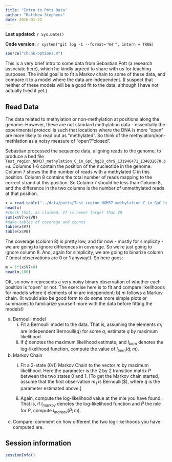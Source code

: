 ```yaml
---
title: "Intro to Pott Data"
author: "Matthew Stephens"
date: 2016-01-22
---
```


**Last updated:** `r Sys.Date()`

**Code version:** `r system("git log -1 --format='%H'", intern = TRUE)`

```r
source("chunk-options.R")
```

This is a very brief intro to some data from Sebastian Pott (a research associate here), 
which he kindly
agreed to share with us for teaching purposes. The initial goal is
to fit a Markov chain to some of these data, and compare it to a model where the data are independent. (I suspect that neither of these models will be a good fit to the data, although I have not actually tried it yet.)

## Read Data

The data related to methylation or non-methylation at positions along the genome.
However, these are not standard methylation data - essentially the experimental protocol
is such that locations where the DNA is more "open" are more likely to read out as "methylated". So think of the methylation/non-methlation as a noisy measure of "open"/"closed".

Sebastian processed the sequence data, aligning reads to the genome, to produce a bed file `Test_region_NOM37_methylation_C_in_GpC_hg38_chr9_131946471_134832670.bed`.
Columns 1-6 contain the position of the nucleotide in the genome.
Column 7 shows the the number of reads with a methylated C in this position.
Column 8 contains the total number of reads mapping to the correct strand at this position.
So Column 7 should be less than Column 8, and the difference in the two columns is the number of unmethylated reads at that position. 

```r
x = read.table("../data/potts/Test_region_NOM37_methylation_C_in_GpC_hg38_chr9_131946471_134832670.bed",stringsAsFactors = FALSE, header=FALSE)
head(x)
#check that, as claimed, V7 is never larger than V8
sum(x$V7>x$V8)
#make tables of coverage and counts
table(x$V7)
table(x$V8)
```

The coverage (column 8) is pretty low, and for now - mostly for simplicity - 
we are going to ignore differences in coverage. So we're just going to ignore column 8.
And, again for simplicity, we are going to binarize column 7 (most observations are 0 or 1 anyway!). So here goes:

```r
m = 1*(x$V7>0)
head(m,100)
```

OK, so now `m` represents a very noisy binary observation of whether each position is 
"open" or not. The exercise here is to fit and compare likelihoods for models where i) elements of $m$ are independent; b) $m$ follows a Markov chain. (It would also be good form to do some more simple plots or summaries to familiarize yourself more with the data before fitting the models!)

a) Bernoulli model 
    i) Fit a Bernoulli model to the data. That is, assuming the elements $m_i$ are independent Bernoulli($q$) for some $q$, estimate $q$ by maximum likelihood.  
    ii) If $\hat{q}$ denotes the maximum likelihood estimate, and $l_{bern}$ denotes the log-likelihood function, compute the value of $l_{bern}(\hat{q}; m)$.

b) Markov Chain
    i) Fit a 2-state (0/1) Markov Chain to the vector $m$ by maximum likelihood.
Here the parameter is the 2 by 2 transition matrix $P$ between the two states 0 and 1.
[To get the Markov chain started, assume that the first observation $m_1$ is Bernoulli($\hat{q}),
where $\hat{q}$ is the parameter estimated above.]

    ii) Again, compute the log-likelihood value at the mle you have found. That is, if $l_{markov}$ denotes the log-likelihood function and $\hat{P}$ the mle for $P$, compute $l_{markov}(\hat{P}; m)$.

c) Compare: comment on how different the two log-likelihoods you have computed are.

## Session information

```r
sessionInfo()
```
